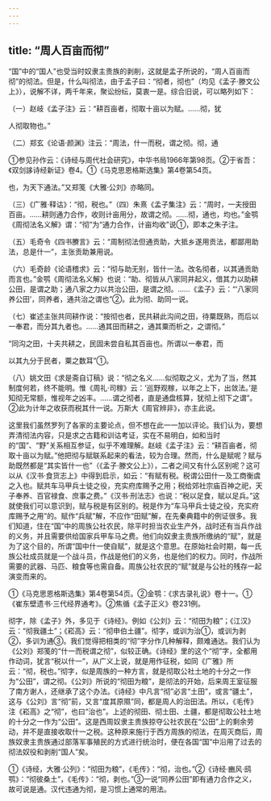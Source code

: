 ```yaml
---
---
---
```

title: “周人百亩而彻”
---



“国”中的“国人”也受当时奴隶主贵族的剥削，这就是孟子所说的，“周人百亩而彻”的彻法。但是，什么叫彻法，由于孟子曰：“彻者，彻也”（均见《孟子·滕文公上》），说解不详，两千年来，聚讼纷纭，莫衷一是。综合旧说，可以略列如下：

（一）赵岐《孟子注》云：“耕百亩者，彻取十亩以为赋。……彻，犹

人彻取物也。”

（二）郑玄《论语·颜渊》注云：“周法，什一而税，谓之彻。彻，通

①参见孙作云：《诗经与周代社会研究》，中华书局1966年第98页。②于省吾：《双剑誃诗经新证》卷4。①《马克思恩格斯选集》第4卷第54页。

也，为天下通法。”又郑笺《大雅·公刘》亦略同。

（三）《广雅·释诂》：“彻，税也。”（四）朱熹《孟子集注》云：“周时，一夫授田百亩。……耕则通力合作，收则计亩用分，故谓之彻。……彻，通也，均也。”金鹗《周彻法名义解》谓：“彻”为“通力合作，计亩均收”说①，即本之朱子注。

（五）毛奇令《四书賸言》云：“周制彻法但通贡助，大抵乡遂用贡法，都鄙用助法，总是什一”，主张贡助兼用说。

（六）毛奇龄《论语稽求》云：“彻与助无别，皆什一法。改名彻者，以其通贡助而言也。”金鹗《周彻法名义解》也说：“助、彻皆从八家同井起义，借其力以助耕公田，是谓之助；通八家之力以共治公田，是谓之彻。……《孟子》云：“‘八家同养公田’，同养者，通共治之谓也”②。此为彻、助同一说。

（七）崔述主张共同耕作说：“按彻也者，民共耕此沟间之田，待粟既熟，而后以一奉君，而分其九者也。……通其田而耕之，通其粟而析之，之谓彻。”

“同沟之田，十夫共耕之，民固未尝自私其百亩也。所谓以一奉君，而

以其九分于民者，粟之数耳”①。

（八）姚文田《求是斋自订稿》说：“彻之名义……似彻取之义，尤为了当，然其制度何若，终不能明。惟《周礼·司稼》云：‘巡野观稼，以年之上下，出敛法。’是知彻无常额，惟视年之凶丰。……谓之彻者，直是通盘核算，犹彻上彻下之谓”。②此为计年之收获而税其什一说。万斯大《周官辨非》，亦主此说。

这里我们虽然罗列了各家的主要论点，但不想在此一一加以评论。我们认为，要想弄清彻法内容，只是求之古籍和训诂考证，实在不易明白，如和当时的“国”、“野”关系相互参证，似乎不难理解。赵岐《孟子注》云：“耕百亩者，彻取十亩以为赋。”他把彻与赋联系起来的看法，较为合理。然而，什么是赋呢？赋与助既然都是“其实皆什一也”（《孟子·滕文公上》），二者之间又有什么区别呢？这可以从《汉书·食货志上》中得到启示，如云：“有赋有税。税谓公田什一及工商衡虞之入也。赋共车马甲兵士徒之役，充实府库赐予之用；税给郊社宗庙百神之祀，天子奉养、百官禄食、庶事之费。”《汉书·刑法志》也说：“税以足食，赋以足兵。”这就使我们可以意识到，赋与税是有区别的。税是作为“车马甲兵士徒之役，充实府库赐予之用”的。赋作“兵赋”解，不应作“田赋”解，在先秦典籍中的例证很多。我们知道，住在“国”中的周族公社农民，除平时担当农业生产外，战时还有当兵作战的义务，并且需要供给国家兵甲车马之费。他们向奴隶主贵族所缴纳的“赋”，就是为了这个目的，所谓“国中什一使自赋”，就是这个意思。在原始社会时期，每一氏族公社成员就是一个战斗员，作战是他们的义务，也是他们的权力。同时，作战所需要的武器、马匹、粮食等也需自备。周族公社农民的“赋”就是与公社的残存一起演变而来的。

①《马克思恩格斯选集》第4卷第54页。②金鹗：《求古录礼说》卷十一。①《崔东壁遗书·三代经界通考》。②焦循《孟子正义》卷231例。

彻字，除《孟子》外，多见于《诗经》。例如《公刘》云：“彻田为粮”；《江汉》云：“彻我疆土”；《崧高》云：“彻申伯土疆”。彻字，或训为治①，或训为剥②，多训为通③。我们觉得把相类的“彻”字分作几种解释，颇难通达。我们认为《公刘》郑笺的“什一而税谓之彻”，似较正确。《诗经》里的这个“彻”字，全都用作动词，犹言“税以什一”，从广义上说，就是用作征税，如同《广雅》所云：“彻，税也。”彻字，似是周族的一种方言，就是彻取公社土地的十分之一作为“公田”，谓之彻。《公刘》所说的“彻田为粮”，是彻法的开始，后来周王室征服了南方谢人，还继承了这个办法。《诗经》中凡言“彻”必言“土田”，或言“疆土”，这与《公刘》言“彻”前，又言“度其原隰”同，都是周人的治田法。所以，《毛传》注《崧高》之“彻”，也曰“治也”。上述的彻田、彻土田、土疆，都是彻取公社土地的十分之一作为“公田”。这是西周奴隶主贵族掠夺公社农民在“公田”上的剩余劳动，并不是直接收取什一之税。这种原来施行于西方周族的彻法，在周灭商后，周族奴隶主贵族通过部落军事殖民的方式进行统治时，便在各国“国”中沿用了过去的彻法奴役和剥削“国人”矣。

①《诗经，大雅·公列》：“彻田为粮”，《毛传》：“彻，治也。”②《诗经·豳风·鸱鹗》：“彻彼桑土”，《毛传》：“彻，剥也。”③一说“同养公田”即有通力合作之义，故可说是通。汉代违通为彻，是习惯上通常的用法。